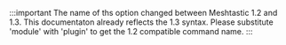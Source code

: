 :::important
The name of ths option changed between Meshtastic 1.2 and 1.3. This documentaton already reflects the 1.3 syntax. Please substitute 'module' with 'plugin' to get the 1.2 compatible command name.
:::
